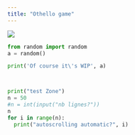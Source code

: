 ```yaml
---
title: "Othello game"
---
```



![](WIP-logo.png)

```python
from random import random
a = random()

print('Of course it\'s WIP', a)



print("test Zone")
n = 50
#n = int(input("nb lignes?"))
n
for i in range(n):
  print("autoscrolling automatic?", i)
```

